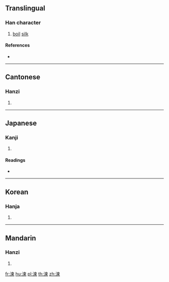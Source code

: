 {{character info/new}}
==Translingual==

===Han character===
{{Han char|rn=85|rad=水|as=09|sn=12|four=35196|canj=EDWF|ids=⿰氵柬}}

# [[boil]] [[silk]]

====References====
* {{Han ref|kx=0636.100|dkj=17810|dj=1043.150|hdz=31671.050|uh=6E45|ud=28229|bh=D9EF|bd=55791}}

----

==Cantonese==

===Hanzi===
{{yue-hanzi|jyut=|y=lin6}}

# {{defn|lang=yue|sort=水09}}

----

==Japanese==

===Kanji===
{{ja-kanji|grade=|rs=水09}}

# {{defn|lang=ja|sort=水09}}

====Readings====
* {{ja-readings|on=[[れん]] (ren), [[らん]] (ran)|kun=[[ねる]] (neru)}}

----

==Korean==

===Hanja===
{{ko-hanja|hangeul=[[련]]>[[연]]|eumhun=|rv=ryeon>yeon|mr=ryŏn>yŏn|y=lyen>yen}}

# {{defn|lang=ko|sort=水09}}

----

==Mandarin==

===Hanzi===
{{cmn-hanzi|pin=[[liàn]] ([[lian4]])|wg=lien<sup>4</sup>}}

# {{defn|lang=cmn|sort=水09}}

[[fr:湅]]
[[hu:湅]]
[[pl:湅]]
[[th:湅]]
[[zh:湅]]